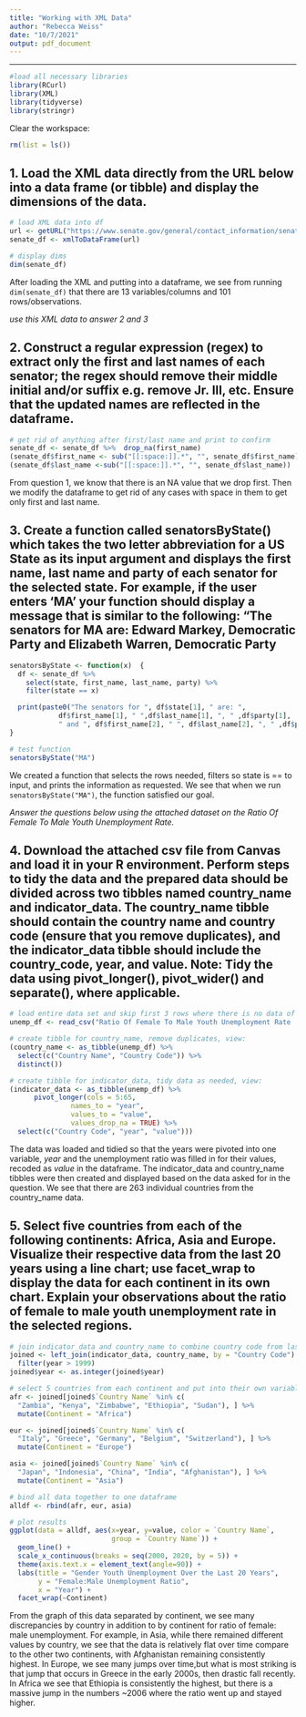 ```yaml
---
title: "Working with XML Data"
author: "Rebecca Weiss"
date: "10/7/2021"
output: pdf_document
---
```

***

```r
#load all necessary libraries
library(RCurl)
library(XML)
library(tidyverse)
library(stringr)
```

Clear the workspace:
```r
rm(list = ls())
```

## 1. Load the XML data directly from the URL below into a data frame (or tibble) and display the dimensions of the data. 
```r
# load XML data into df
url <- getURL("https://www.senate.gov/general/contact_information/senators_cfm.xml")
senate_df <- xmlToDataFrame(url)

# display dims
dim(senate_df)
```
After loading the XML and putting into a dataframe, we see from running `dim(senate_df)` that there are 13 variables/columns and 101 rows/observations. 


*use this XML data to answer 2 and 3*


## 2. Construct a regular expression (regex) to extract only the first and last names of each senator; the regex should remove their middle initial and/or suffix e.g. remove Jr. III, etc. Ensure that the updated names are reflected in the dataframe.
```r
# get rid of anything after first/last name and print to confirm
senate_df <- senate_df %>%  drop_na(first_name)
(senate_df$first_name <- sub("[[:space:]].*", "", senate_df$first_name))
(senate_df$last_name <-sub("[[:space:]].*", "", senate_df$last_name))


```
From question 1, we know that there is an NA value that we drop first. Then we modify the dataframe to get rid of any cases with space in them to get only first and last name.


## 3. Create a function called senatorsByState() which takes the two letter abbreviation for a US State as its input argument and displays the first name, last name and party of each senator for the selected state. For example, if the user enters ‘MA’ your function should display a message that is similar to the following: “The senators for MA are: Edward Markey, Democratic Party and Elizabeth Warren, Democratic Party
```r
senatorsByState <- function(x)  {
  df <- senate_df %>% 
    select(state, first_name, last_name, party) %>% 
    filter(state == x)

  print(paste0("The senators for ", df$state[1], " are: ",
            df$first_name[1], " ",df$last_name[1], ", " ,df$party[1],
            " and ", df$first_name[2], " ", df$last_name[2], ", " ,df$party[2]))
}

# test function
senatorsByState("MA")
```
We created a function that selects the rows needed, filters so state is == to input, and prints the information as requested. We see that when we run `senatorsByState("MA")`, the function satisfied our goal. 


*Answer the questions below using the attached dataset on the Ratio Of Female To Male Youth Unemployment Rate.*

## 4. Download the attached csv file from Canvas and load it in your R environment. Perform steps to tidy the data and the prepared data should be divided across two tibbles named country_name and indicator_data. The country_name tibble should contain the country name and country code (ensure that you remove duplicates), and the indicator_data tibble should include the country_code, year, and value. Note: Tidy the data using pivot_longer(), pivot_wider() and separate(), where applicable.
```r
# load entire data set and skip first 3 rows where there is no data of use:
unemp_df <- read_csv("Ratio Of Female To Male Youth Unemployment Rate .csv", skip = 3)

# create tibble for country_name, remove duplicates, view:
(country_name <- as_tibble(unemp_df) %>% 
  select(c("Country Name", "Country Code")) %>% 
  distinct())

# create tibble for indicator_data, tidy data as needed, view:
(indicator_data <- as_tibble(unemp_df) %>% 
      pivot_longer(cols = 5:65,
               names_to = "year",
               values_to = "value",
               values_drop_na = TRUE) %>% 
  select(c("Country Code", "year", "value")))
```
The data was loaded and tidied so that the years were pivoted into one variable, *year* and the unemployment ratio was filled in for their values, recoded as *value* in the dataframe. The indicator_data and country_name tibbles were then created and displayed based on the data asked for in the question. We see that there are 263 individual countries from the country_name data.  


## 5. Select five countries from each of the following continents: Africa, Asia and Europe. Visualize their respective data from the last 20 years using a line chart; use facet_wrap to display the data for each continent in its own chart. Explain your observations about the ratio of female to male youth unemployment rate in the selected regions.
```r
# join indicator_data and country_name to combine country code from last 20 years
joined <- left_join(indicator_data, country_name, by = "Country Code") %>% 
  filter(year > 1999)
joined$year <- as.integer(joined$year)

# select 5 countries from each continent and put into their own variable
afr <- joined[joined$`Country Name` %in% c(
  "Zambia", "Kenya", "Zimbabwe", "Ethiopia", "Sudan"), ] %>% 
  mutate(Continent = "Africa")

eur <- joined[joined$`Country Name` %in% c(
  "Italy", "Greece", "Germany", "Belgium", "Switzerland"), ] %>% 
  mutate(Continent = "Europe")

asia <- joined[joined$`Country Name` %in% c(
  "Japan", "Indonesia", "China", "India", "Afghanistan"), ] %>% 
  mutate(Continent = "Asia")

# bind all data together to one dataframe
alldf <- rbind(afr, eur, asia) 

# plot results
ggplot(data = alldf, aes(x=year, y=value, color = `Country Name`, 
                         group = `Country Name`)) +
  geom_line() +
  scale_x_continuous(breaks = seq(2000, 2020, by = 5)) + 
  theme(axis.text.x = element_text(angle=90)) +
  labs(title = "Gender Youth Unemployment Over the Last 20 Years",
       y = "Female:Male Unemployment Ratio",
       x = "Year") +
  facet_wrap(~Continent) 
```
From the graph of this data separated by continent, we see many discrepancies by country in addition to by continent for ratio of female: male unemployment. For example, in Asia, while there remained different values by country, we see that the data is relatively flat over time compare to the other two continents, with Afghanistan remaining consistently highest. In Europe, we see many jumps over time,but what is most striking is that jump that occurs in Greece in the early 2000s, then drastic fall recently. In Africa we see that Ethiopia is consistently the highest, but there is a massive jump in the numbers ~2006 where the ratio went up and stayed higher. 